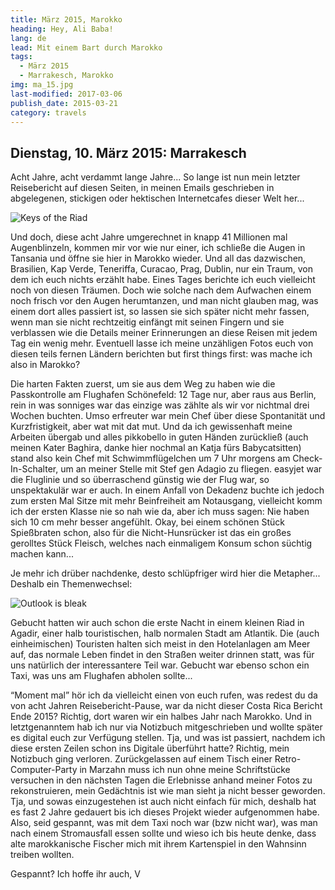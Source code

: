 ```yaml
---
title: März 2015, Marokko
heading: Hey, Ali Baba!
lang: de
lead: Mit einem Bart durch Marokko
tags:
  - März 2015
  - Marrakesch, Marokko
img: ma_15.jpg
last-modified: 2017-03-06
publish_date: 2015-03-21
category: travels
---
```


## Dienstag, 10. März 2015: Marrakesch

Acht Jahre, acht verdammt lange Jahre... So lange ist nun mein letzter Reisebericht auf diesen Seiten, in meinen Emails
geschrieben in abgelegenen, stickigen oder hektischen Internetcafes dieser Welt her...

![Keys of the Riad](./ma_keys.jpg)

Und doch, diese acht Jahre umgerechnet in knapp 41 Millionen mal Augenblinzeln, kommen mir vor wie nur einer, ich
schließe die Augen in Tansania und öffne sie hier in Marokko wieder. Und all das dazwischen, Brasilien, Kap Verde,
Teneriffa, Curacao, Prag, Dublin, nur ein Traum, von dem ich euch nichts erzählt habe. Eines Tages berichte ich euch
vielleicht noch von diesen Träumen. Doch wie solche nach dem Aufwachen einem noch frisch vor den Augen herumtanzen, und
man nicht glauben mag, was einem dort alles passiert ist, so lassen sie sich später nicht mehr fassen, wenn man sie
nicht rechtzeitig einfängt mit seinen Fingern und sie verblassen wie die Details meiner Erinnerungen an diese Reisen mit
jedem Tag ein wenig mehr. Eventuell lasse ich meine unzähligen Fotos euch von diesen teils fernen Ländern berichten but
first things first: was mache ich also in Marokko?

Die harten Fakten zuerst, um sie aus dem Weg zu haben wie die Passkontrolle am Flughafen Schönefeld: 12 Tage nur, aber
raus aus Berlin, rein in was sonniges war das einzige was zählte als wir vor nichtmal drei Wochen buchten. Umso
erfreuter war mein Chef über diese Spontanität und Kurzfristigkeit, aber wat mit dat mut. Und da ich gewissenhaft meine
Arbeiten übergab und alles pikkobello in guten Händen zurückließ (auch meinen Kater Baghira, danke hier nochmal an Katja
fürs Babycatsitten) stand also kein Chef mit Schwimmflügelchen um 7 Uhr morgens am Check-In-Schalter, um an meiner
Stelle mit Stef gen Adagio zu fliegen. easyjet war die Fluglinie und so überraschend günstig wie der Flug war, so
unspektakulär war er auch. In einem Anfall von Dekadenz buchte ich jedoch zum ersten Mal Sitze mit mehr Beinfreiheit am
Notausgang, vielleicht komm ich der ersten Klasse nie so nah wie da, aber ich muss sagen: Nie haben sich 10 cm mehr
besser angefühlt. Okay, bei einem schönen Stück Spießbraten schon, also für die Nicht-Hunsrücker ist das ein großes
gerolltes Stück Fleisch, welches nach einmaligem Konsum schon süchtig machen kann...

Je mehr ich drüber nachdenke, desto schlüpfriger wird hier die Metapher... Deshalb ein Themenwechsel:

![Outlook is bleak](./ma_food.jpg)

Gebucht hatten wir auch schon die erste Nacht in einem kleinen Riad in Agadir, einer halb touristischen, halb normalen
Stadt am Atlantik. Die (auch einheimischen) Touristen halten sich meist in den Hotelanlagen am Meer auf, das normale
Leben findet in den Straßen weiter drinnen statt, was für uns natürlich der interessantere Teil war. Gebucht war ebenso
schon ein Taxi, was uns am Flughafen abholen sollte...

“Moment mal” hör ich da vielleicht einen von euch rufen, was redest du da von acht Jahren Reisebericht-Pause, war da
nicht dieser Costa Rica Bericht Ende 2015? Richtig, dort waren wir ein halbes Jahr nach Marokko. Und in letztgenanntem
hab ich nur via Notizbuch mitgeschrieben und wollte später es digital euch zur Verfügung stellen. Tja, und was ist
passiert, nachdem ich diese ersten Zeilen schon ins Digitale überführt hatte? Richtig, mein Notizbuch ging verloren.
Zurückgelassen auf einem Tisch einer Retro-Computer-Party in Marzahn muss ich nun ohne meine Schriftstücke versuchen in
den nächsten Tagen die Erlebnisse anhand meiner Fotos zu rekonstruieren, mein Gedächtnis ist wie man sieht ja nicht
besser geworden. Tja, und sowas einzugestehen ist auch nicht einfach für mich, deshalb hat es fast 2 Jahre gedauert bis
ich dieses Projekt wieder aufgenommen habe. Also, seid gespannt, was mit dem Taxi noch war (bzw nicht war), was man nach
einem Stromausfall essen sollte und wieso ich bis heute denke, dass alte marokkanische Fischer mich mit ihrem
Kartenspiel in den Wahnsinn treiben wollten.

Gespannt? Ich hoffe ihr auch, V
